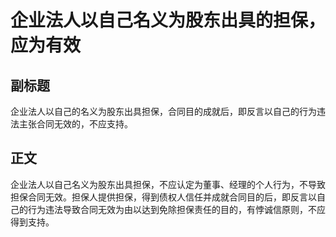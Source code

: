 # 企业法人以自己名义为股东出具的担保，应为有效
## 副标题
企业法人以自己的名义为股东出具担保，合同目的成就后，即反言以自己的行为违法主张合同无效的，不应支持。
## 正文
企业法人以自己名义为股东出具担保，不应认定为董事、经理的个人行为，不导致担保合同无效。担保人提供担保，得到债权人信任并成就合同目的后，即反言以自己的行为违法导致合同无效为由以达到免除担保责任的目的，有悖诚信原则，不应得到支持。